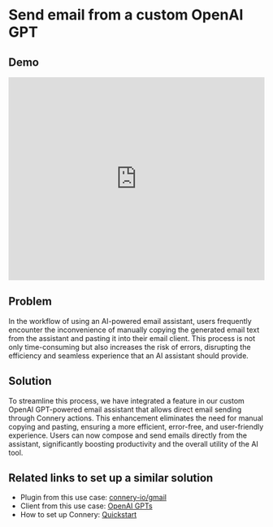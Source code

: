 # Send email from a custom OpenAI GPT

## Demo

<iframe
  width="100%"
  height="400"
  src="https://www.youtube.com/embed/td9Y_6mlV10?si=jQef1IjqBwyoUD4P&amp;controls=0"
  title="YouTube video player"
  frameborder="0"
  allow="accelerometer; autoplay; clipboard-write; encrypted-media; gyroscope; picture-in-picture; web-share"
  allowfullscreen
></iframe>

## Problem

In the workflow of using an AI-powered email assistant, users frequently encounter the inconvenience of manually copying
the generated email text from the assistant and pasting it into their email client.
This process is not only time-consuming but also increases the risk of errors,
disrupting the efficiency and seamless experience that an AI assistant should provide.

## Solution

To streamline this process, we have integrated a feature in our custom OpenAI GPT-powered email assistant
that allows direct email sending through Connery actions.
This enhancement eliminates the need for manual copying and pasting, ensuring a more efficient,
error-free, and user-friendly experience. Users can now compose and send emails directly from the assistant,
significantly boosting productivity and the overall utility of the AI tool.

## Related links to set up a similar solution

- Plugin from this use case: [connery-io/gmail](https://github.com/connery-io/gmail)
- Client from this use case: [OpenAI GPTs](/docs/clients/openai/gpt)
- How to set up Connery: [Quickstart](/docs/runner/quick-start)
